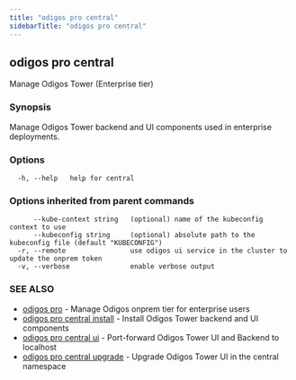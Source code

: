 ```yaml
---
title: "odigos pro central"
sidebarTitle: "odigos pro central"
---
```

## odigos pro central

Manage Odigos Tower (Enterprise tier)

### Synopsis

Manage Odigos Tower backend and UI components used in enterprise deployments.

### Options

```
  -h, --help   help for central
```

### Options inherited from parent commands

```
      --kube-context string   (optional) name of the kubeconfig context to use
      --kubeconfig string     (optional) absolute path to the kubeconfig file (default "KUBECONFIG")
  -r, --remote                use odigos ui service in the cluster to update the onprem token
  -v, --verbose               enable verbose output
```

### SEE ALSO

* [odigos pro](/cli/odigos_pro)	 - Manage Odigos onprem tier for enterprise users
* [odigos pro central install](/cli/odigos_pro_central_install)	 - Install Odigos Tower backend and UI components
* [odigos pro central ui](/cli/odigos_pro_central_ui)	 - Port-forward Odigos Tower UI and Backend to localhost
* [odigos pro central upgrade](/cli/odigos_pro_central_upgrade)	 - Upgrade Odigos Tower UI in the central namespace